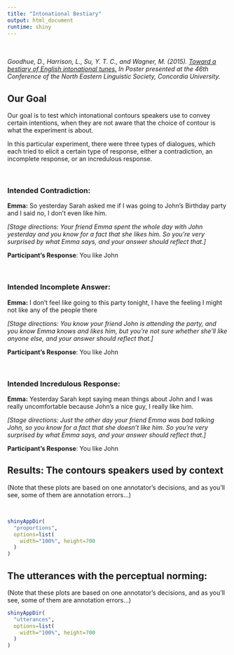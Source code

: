 ```yaml
---
title: "Intonational Bestiary"
output: html_document
runtime: shiny
---
```


\
\
*Goodhue, D., Harrison, L., Su, Y. T. C., and Wagner, M. (2015). [Toward a bestiary of English intonational tunes.](http://prosodylab.org/research/bestiary/) In Poster presented at the 46th Conference of the North Eastern Linguistic Society, Concordia University.*

## Our Goal

Our goal is to test which intonational contours speakers use to convey certain intentions, when they are not aware that the choice of contour is what the experiment is about.  

In this particular experiment, there were three types of dialogues, which each tried to elicit a certain type of response, either a contradiction, an incomplete response, or an incredulous response.

\


### Intended Contradiction:

**Emma:** So yesterday Sarah asked me if I was going to John's Birthday party and I said no, I don't even like him.

*[Stage directions: Your friend Emma spent the whole day with John yesterday and you know for a fact that she likes him. So you're very surprised by what Emma says, and your answer should reflect that.]*

**Participant's Response**: You like John

\


### Intended Incomplete Answer:


**Emma:** I don't feel like going to this party tonight, I have the feeling I might not like any of the people there

*[Stage directions: You know your friend John is attending the party, and you know Emma knows and likes him, but you're not sure whether she'll like anyone else, and your answer should reflect that.]*

**Participant's Response**: You like John

\


### Intended Incredulous Response:


**Emma:**  Yesterday Sarah kept saying mean things about John and I was really uncomfortable because John's a nice guy, I really like him. 

*[Stage directions: Just the other day your friend Emma was bad talking John, so you know for a fact that she doesn't like him. So you're very surprised by what Emma says, and your answer should reflect that.]*

**Participant's Response**: You like John
\


## Results: The contours speakers used by context 

(Note that these plots are based on one annotator's decisions, and as you'll see, some of them are annotation errors...)  

\


```r
shinyAppDir(
  "proportions",
  options=list(
    width="100%", height=700
  )
)

```


## The utterances with the perceptual norming:

(Note that these plots are based on one annotator's decisions, and as you'll see, some of them are annotation errors...) 


```r
shinyAppDir(
  "utterances",
  options=list(
    width="100%", height=700
  )
)

```
